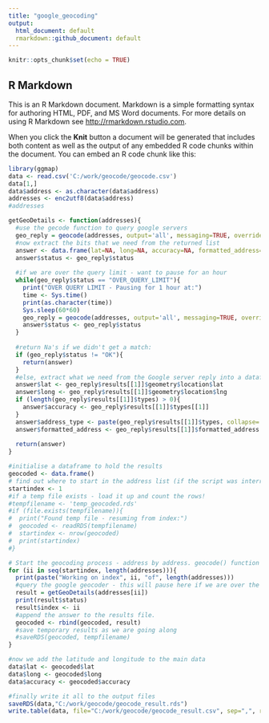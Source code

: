 ```yaml
---
title: "google_geocoding"
output:
  html_document: default
  rmarkdown::github_document: default
---
```


```r
knitr::opts_chunk$set(echo = TRUE)
```

## R Markdown

This is an R Markdown document. Markdown is a simple formatting syntax for authoring HTML, PDF, and MS Word documents. For more details on using R Markdown see <http://rmarkdown.rstudio.com>.

When you click the **Knit** button a document will be generated that includes both content as well as the output of any embedded R code chunks within the document. You can embed an R code chunk like this:

```r
library(ggmap)
data <- read.csv('C:/work/geocode/geocode.csv')
data[1,]
data$address <- as.character(data$address)
addresses <- enc2utf8(data$address)
#addresses

getGeoDetails <- function(addresses){
  #use the gecode function to query google servers
  geo_reply = geocode(addresses, output='all', messaging=TRUE, override_limit=TRUE)
  #now extract the bits that we need from the returned list
  answer <- data.frame(lat=NA, long=NA, accuracy=NA, formatted_address=NA, address_type=NA, status=NA)
  answer$status <- geo_reply$status
  
  #if we are over the query limit - want to pause for an hour
  while(geo_reply$status == "OVER_QUERY_LIMIT"){
    print("OVER QUERY LIMIT - Pausing for 1 hour at:") 
    time <- Sys.time()
    print(as.character(time))
    Sys.sleep(60*60)
    geo_reply = geocode(addresses, output='all', messaging=TRUE, override_limit=TRUE)
    answer$status <- geo_reply$status
  }
  
  #return Na's if we didn't get a match:
  if (geo_reply$status != "OK"){
    return(answer)
  }
  #else, extract what we need from the Google server reply into a dataframe:
  answer$lat <- geo_reply$results[[1]]$geometry$location$lat
  answer$long <- geo_reply$results[[1]]$geometry$location$lng
  if (length(geo_reply$results[[1]]$types) > 0){
    answer$accuracy <- geo_reply$results[[1]]$types[[1]]
  }
  answer$address_type <- paste(geo_reply$results[[1]]$types, collapse=',')
  answer$formatted_address <- geo_reply$results[[1]]$formatted_address
  
  return(answer)
}

#initialise a dataframe to hold the results
geocoded <- data.frame()
# find out where to start in the address list (if the script was interrupted before):
startindex <- 1
#if a temp file exists - load it up and count the rows!
#tempfilename <- 'temp_geocoded.rds'
#if (file.exists(tempfilename)){
#  print("Found temp file - resuming from index:")
#  geocoded <- readRDS(tempfilename)
#  startindex <- nrow(geocoded)
#  print(startindex)
#}

# Start the geocoding process - address by address. geocode() function takes care of query speed limit.
for (ii in seq(startindex, length(addresses))){
  print(paste("Working on index", ii, "of", length(addresses)))
  #query the google geocoder - this will pause here if we are over the limit.
  result = getGeoDetails(addresses[ii]) 
  print(result$status)
  result$index <- ii
  #append the answer to the results file.
  geocoded <- rbind(geocoded, result)
  #save temporary results as we are going along
  #saveRDS(geocoded, tempfilename)
}

#now we add the latitude and longitude to the main data
data$lat <- geocoded$lat
data$long <- geocoded$long
data$accuracy <- geocoded$accuracy

#finally write it all to the output files
saveRDS(data,"C:/work/geocode/geocode_result.rds")
write.table(data, file="C:/work/geocode/geocode_result.csv", sep=",", row.names=FALSE)

```

